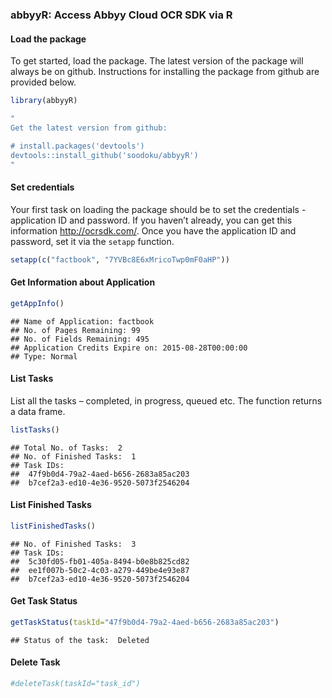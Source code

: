 ### abbyyR: Access Abbyy Cloud OCR SDK via R

#### Load the package

To get started, load the package. The latest version of the package will always be on github. Instructions for installing the package from github are provided below.



```r
library(abbyyR)
```


```r
"
Get the latest version from github:

# install.packages('devtools')
devtools::install_github('soodoku/abbyyR')
"
```

#### Set credentials

Your first task on loading the package should be to set the credentials - application ID and password. If you haven't already, you can get this information 
[http://ocrsdk.com/](http://ocrsdk.com/). Once you have the application ID and password, set it via the `setapp` function. 


```r
setapp(c("factbook", "7YVBc8E6xMricoTwp0mF0aHP"))
```

#### Get Information about Application


```r
getAppInfo()
```

```
## Name of Application: factbook
## No. of Pages Remaining: 99
## No. of Fields Remaining: 495
## Application Credits Expire on: 2015-08-28T00:00:00
## Type: Normal
```

#### List Tasks 

List all the tasks -- completed, in progress, queued etc. The function returns a data frame.


```r
listTasks()
```

```
## Total No. of Tasks:  2 
## No. of Finished Tasks:  1 
## Task IDs: 
##  47f9b0d4-79a2-4aed-b656-2683a85ac203
##  b7cef2a3-ed10-4e36-9520-5073f2546204
```

#### List Finished Tasks


```r
listFinishedTasks()
```

```
## No. of Finished Tasks:  3 
## Task IDs: 
##  5c30fd05-fb01-405a-8494-b0e8b825cd82
##  ee1f007b-50c2-4c03-a279-449be4e93e87
##  b7cef2a3-ed10-4e36-9520-5073f2546204
```

#### Get Task Status


```r
getTaskStatus(taskId="47f9b0d4-79a2-4aed-b656-2683a85ac203")
```

```
## Status of the task:  Deleted
```

#### Delete Task


```r
#deleteTask(taskId="task_id")
```
